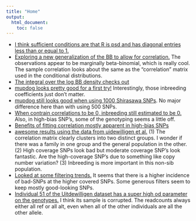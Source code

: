 ```yaml
---
title: "Home"
output:
  html_document:
    toc: false
---
```


* [I think sufficient conditions are that R is psd and has diagonal entries less than or equal to 1.](check_0_1.html)
* [Exploring a new generalization of the BB to allow for correlation.](explore_mbb.html) The observations appear to be marginally beta-binomial, which is really cool. The sample correlation looks about the same as the "correlation" matrix used in the conditional distributions. 
* [The integral over the log BB density checks out](check_bb_integral.html)
* [mupdog looks pretty good for a first try!](try_mupdog_1.html) Interestingly, those inbreeding coefficients just don't matter.
* [mupdog still looks good when using 1000 Shirasawa SNPs](try_mupdog_1000.html). No major difference here than with using 500 SNPs.
* [When contrain correlations to be 0, inbreeding still estimated to be 0.](no_cor.html) Also, in high-bias SNP's, some of the genotyping seems a little off.
* [Benefits of fitting correlation mostly apparent in high-bias SNPs](compare_cor_nocor.html)
* [awesome results using the data from uidewilligen et al.](uitdewilligen.html) (1) The correlation matrix clearly clusters into two distinct groups. I wonder if there was a family in one group and the general population in the other. (2) High coverage SNPs look bad but moderate coverage SNP's look fantastic. Are the high-coverage SNP's due to something like copy number variation? (3) Inbreeding is more important in this non-sib population.
* [Looked at some filtering trends.](depth.html) It seems that there is a higher incidence of bad-SNPs at the higher covered SNPs. Some generous filters seem to keep mostly good-looking SNPs.
* [Individual 51 of the Uitdewilligen dataset has a super high od parameter on the genotypes.](weird_ind.html) I think its sample is corrupted. The readcounts always either all ref or all alt, even when all of the other individuals are all the other allele.
